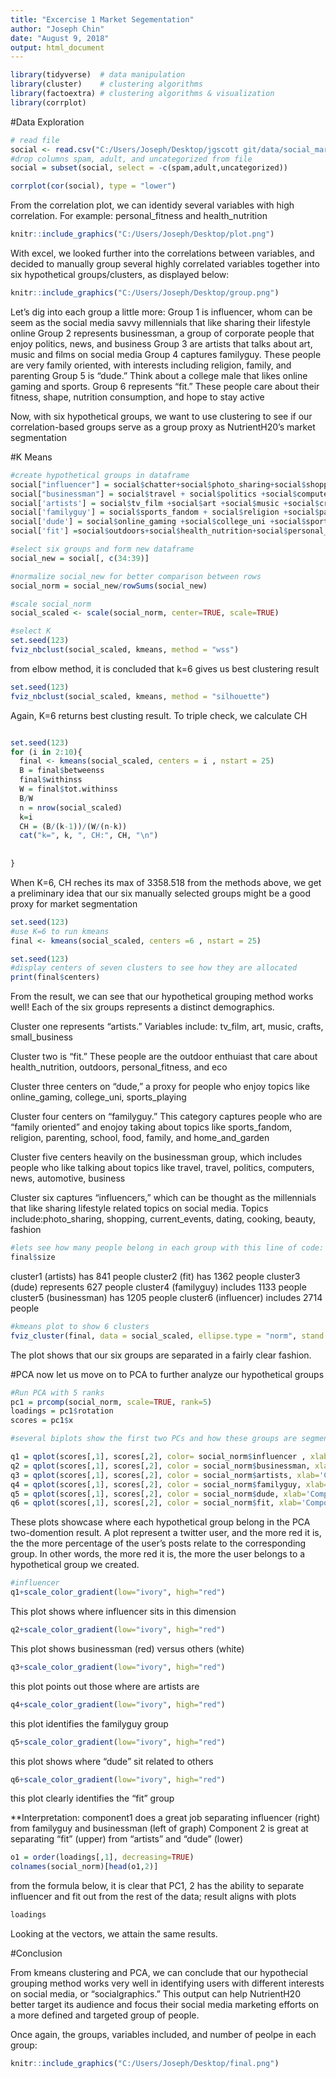 ```yaml
---
title: "Excercise 1 Market Segementation"
author: "Joseph Chin"
date: "August 9, 2018"
output: html_document
---
```

```r
library(tidyverse)  # data manipulation
library(cluster)    # clustering algorithms
library(factoextra) # clustering algorithms & visualization
library(corrplot)

```

#Data Exploration
```r
# read file
social <- read.csv("C:/Users/Joseph/Desktop/jgscott git/data/social_marketing.csv", row.names = 1)
#drop columns spam, adult, and uncategorized from file
social = subset(social, select = -c(spam,adult,uncategorized))
```

```r
corrplot(cor(social), type = "lower")
```
From the correlation plot, we can identidy several variables with high correlation. 
For example: personal_fitness and health_nutrition


```r
knitr::include_graphics("C:/Users/Joseph/Desktop/plot.png")
```
With excel, we looked further into the correlations between variables, and decided to manually group several highly correlated variables together into six hypothetical groups/clusters, as displayed below:
```r
knitr::include_graphics("C:/Users/Joseph/Desktop/group.png")

```
Let's dig into each group a little more:
Group 1 is influencer, whom can be seem as the social media savvy millennials that like sharing their lifestyle online
Group 2 represents businessman, a group of corporate people that enjoy politics, news, and business
Group 3 are artists that talks about art, music and films on social media
Group 4 captures familyguy. These people are very family oriented, with interests including religion, family, and parenting
Group 5 is "dude." Think about a college male that likes online gaming and sports.
Group 6 represents "fit." These people care about their fitness, shape, nutrition consumption, and hope to stay active


Now, with six hypothetical groups, we want to use clustering to see if our correlation-based groups serve as a group proxy as NutrientH20's market segmentation

#K Means

```r
#create hypothetical groups in dataframe
social["influencer"] = social$chatter+social$photo_sharing+social$shopping+social$current_events+social$dating + social$cooking+social$beauty+social$fashion
social["businessman"] = social$travel + social$politics +social$computers +social$news + social$automotive +social$business
social['artists'] = social$tv_film +social$art +social$music +social$crafts +social$small_business
social['familyguy'] = social$sports_fandom + social$religion +social$parenting +social$school +social$food +social$family +social$home_and_garden
social['dude'] = social$online_gaming +social$college_uni +social$sports_playing
social['fit'] =social$outdoors+social$health_nutrition+social$personal_fitness+social$eco
```

```r
#select six groups and form new dataframe
social_new = social[, c(34:39)]

#normalize social_new for better comparison between rows
social_norm = social_new/rowSums(social_new)

#scale social_norm
social_scaled <- scale(social_norm, center=TRUE, scale=TRUE)
```

```r
#select K
set.seed(123)
fviz_nbclust(social_scaled, kmeans, method = "wss")
```
from elbow method, it is concluded that k=6 gives us best clustering result

```r
set.seed(123)
fviz_nbclust(social_scaled, kmeans, method = "silhouette")

```
Again, K=6 returns best clusting result.
To triple check, we calculate CH
```r

```

```r
set.seed(123)
for (i in 2:10){
  final <- kmeans(social_scaled, centers = i , nstart = 25)
  B = final$betweenss
  final$withinss
  W = final$tot.withinss
  B/W
  n = nrow(social_scaled)
  k=i
  CH = (B/(k-1))/(W/(n-k))
  cat("k=", k, ", CH:", CH, "\n")
  
  
}
```
When K=6, CH reches its max of 3358.518
from the methods above, we get a preliminary idea that our six manually selected groups might be a good proxy for market segmentation
```r
set.seed(123)
#use K=6 to run kmeans
final <- kmeans(social_scaled, centers =6 , nstart = 25)
```
```r
set.seed(123)
#display centers of seven clusters to see how they are allocated
print(final$centers)
```
From the result, we can see that our hypothetical grouping method works well!
Each of the six groups represents a distinct demographics.


Cluster one represents "artists." Variables include: tv_film, art, music, crafts, small_business

Cluster two is "fit." These people are the outdoor enthuiast that care about health_nutrition, outdoors, personal_fitness, and eco

Cluster three centers on "dude," a proxy for people who enjoy topics like online_gaming, college_uni, sports_playing

Cluster four centers on "familyguy." This category captures people who are "family oriented" and enojoy taking about topics like sports_fandom, religion, parenting, school, food, family, and home_and_garden

Cluster five centers heavily on the businessman group, which includes people who like talking about topics like travel, travel, politics, computers, news, automotive, business

Cluster six captures "influencers," which can be thought as the millennials that like sharing lifestyle related topics on social media. Topics include:photo_sharing, shopping, current_events, dating, cooking, beauty, fashion
```r
#lets see how many people belong in each group with this line of code:
final$size
```

cluster1 (artists) has 841 people
cluster2 (fit) has 1362 people
cluster3 (dude) represents 627 people
cluster4 (familyguy) includes 1133 people
cluster5 (businessman) has 1205 people
cluster6 (influencer) includes 2714 people
```r
#kmeans plot to show 6 clusters 
fviz_cluster(final, data = social_scaled, ellipse.type = "norm", stand = TRUE, geom = "point")
```
The plot shows that our six groups are separated in a fairly clear fashion. 

#PCA
now let us move on to PCA to further analyze our hypothetical groups

```r
#Run PCA with 5 ranks
pc1 = prcomp(social_norm, scale=TRUE, rank=5)
loadings = pc1$rotation
scores = pc1$x
```

```r
#several biplots show the first two PCs and how these groups are segmented

q1 = qplot(scores[,1], scores[,2], color= social_norm$influencer , xlab='Component 1', ylab='Component 2')
q2 = qplot(scores[,1], scores[,2], color = social_norm$businessman, xlab='Component 1', ylab='Component 2')
q3 = qplot(scores[,1], scores[,2], color = social_norm$artists, xlab='Component 1', ylab='Component 2')
q4 = qplot(scores[,1], scores[,2], color = social_norm$familyguy, xlab='Component 1', ylab='Component 2')
q5 = qplot(scores[,1], scores[,2], color = social_norm$dude, xlab='Component 1', ylab='Component 2')
q6 = qplot(scores[,1], scores[,2], color = social_norm$fit, xlab='Component 1', ylab='Component 2')
```

These plots showcase where each hypothetical group belong in the PCA two-domention result. A plot represent a twitter user, and the more red it is, the the more percentage of the user's posts relate to the corresponding group.
In other words, the more red it is, the more the user belongs to a hypothetical group we created.
```r
#influencer
q1+scale_color_gradient(low="ivory", high="red")
```
This plot shows where influencer sits in this dimension 
```r
q2+scale_color_gradient(low="ivory", high="red")
```
This plot shows  businessman (red) versus others (white)

```r
q3+scale_color_gradient(low="ivory", high="red")
```
this plot points out those where are artists are 

```r
q4+scale_color_gradient(low="ivory", high="red")
```
this plot identifies the familyguy group

```r
q5+scale_color_gradient(low="ivory", high="red")
```
this plot shows where "dude" sit related to others

```r
q6+scale_color_gradient(low="ivory", high="red")

```
this plot clearly identifies the "fit" group


**Interpretation: 
component1 does a great job separating influencer (right) from familyguy and businessman (left of graph)
Component 2 is great at separating "fit" (upper) from  "artists" and "dude" (lower)

```r
o1 = order(loadings[,1], decreasing=TRUE)
colnames(social_norm)[head(o1,2)]

```

from the formula below, it is clear that PC1, 2 has the ability to separate influencer and fit out from the rest of the data; result aligns with plots

```r
loadings
```
Looking at the vectors, we attain the same results.


#Conclusion 

From kmeans clustering and PCA, we can conclude that our hypothecial grouping method works very well in identifying users with different interests on social media, or "socialgraphics." This output can help NutrientH20 better target its audience and focus their social media marketing efforts on a more defined and targeted group of people. 

Once again, the groups, variables included, and number of peolpe in each group:
```r
knitr::include_graphics("C:/Users/Joseph/Desktop/final.png")

```



